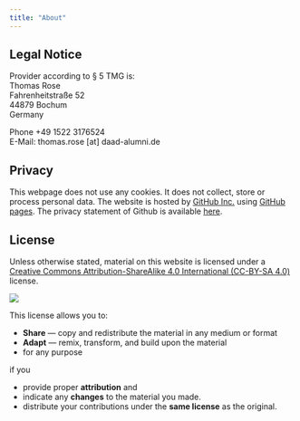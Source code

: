 ```yaml
---
title: "About"
---
```


## Legal Notice

Provider according to § 5 TMG is:  
Thomas Rose  
Fahrenheitstraße 52  
44879 Bochum  
Germany  

Phone +49 1522 3176524  
E-Mail: thomas.rose [at] daad-alumni.de

## Privacy

This webpage does not use any cookies. It does not collect, store or process personal data. The website is hosted by [GitHub Inc.](https://github.com/) using [GitHub pages](https://docs.github.com/en/pages/getting-started-with-github-pages/about-github-pages). The privacy statement of Github is available [here](https://docs.github.com/en/site-policy/privacy-policies/github-privacy-statement). 

## License

::: {layout="[ 80 , 20 ]"}

::: {#column-text}
Unless otherwise stated, material on this website is licensed under a [Creative Commons Attribution-ShareAlike 4.0 International (CC-BY-SA 4.0)](https://creativecommons.org/licenses/by-sa/4.0/) license. 
::: 

::: {#column-image}
[![](http://mirrors.creativecommons.org/presskit/buttons/88x31/svg/by-sa.svg)](http://creativecommons.org/licenses/by-sa/4.0/)
:::

:::

This license allows you to:

* **Share** — copy and redistribute the material in any medium or format
* **Adapt** — remix, transform, and build upon the material
* for any purpose

if you 

* provide proper **attribution** and 
* indicate any **changes** to the material you made.
* distribute your contributions under the **same license** as the original. 
